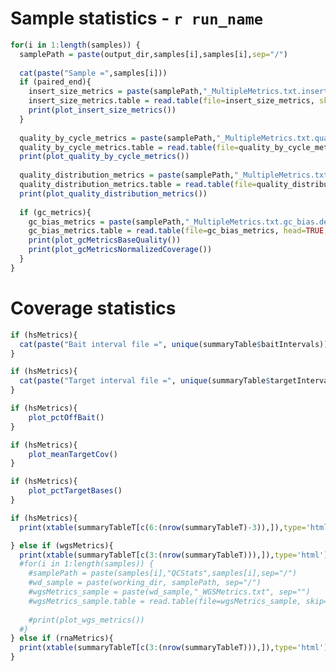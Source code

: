 Sample statistics - `r run_name`
========================================================

```r
for(i in 1:length(samples)) {
  samplePath = paste(output_dir,samples[i],samples[i],sep="/")
    
  cat(paste("Sample =",samples[i]))
  if (paired_end){
    insert_size_metrics = paste(samplePath,"_MultipleMetrics.txt.insert_size_metrics", sep="")
    insert_size_metrics.table = read.table(file=insert_size_metrics, skip=10, head=TRUE)
    print(plot_insert_size_metrics())
  }
  
  quality_by_cycle_metrics = paste(samplePath,"_MultipleMetrics.txt.quality_by_cycle_metrics", sep="")
  quality_by_cycle_metrics.table = read.table(file=quality_by_cycle_metrics, head=TRUE)
  print(plot_quality_by_cycle_metrics())
  
  quality_distribution_metrics = paste(samplePath,"_MultipleMetrics.txt.quality_distribution_metrics", sep="")
  quality_distribution_metrics.table = read.table(file=quality_distribution_metrics, head=TRUE)
  print(plot_quality_distribution_metrics())
  
  if (gc_metrics){
    gc_bias_metrics = paste(samplePath,"_MultipleMetrics.txt.gc_bias.detail_metrics", sep="")
    gc_bias_metrics.table = read.table(file=gc_bias_metrics, head=TRUE, sep="\t", nrows=101)
    print(plot_gcMetricsBaseQuality())
    print(plot_gcMetricsNormalizedCoverage())
  }
}
```

Coverage statistics
========================================================
```r
if (hsMetrics){
  cat(paste("Bait interval file =", unique(summaryTable$baitIntervals)))
}
```
```r
if (hsMetrics){
  cat(paste("Target interval file =", unique(summaryTable$targetIntervals)))
}
```

```r
if (hsMetrics){
    plot_pctOffBait()
}
```   

```r
if (hsMetrics){    
    plot_meanTargetCov()
}
```

```r
if (hsMetrics){
    plot_pctTargetBases()
}
```

```r
if (hsMetrics){
  print(xtable(summaryTableT[c(6:(nrow(summaryTableT)-3)),]),type='html')

} else if (wgsMetrics){
  print(xtable(summaryTableT[c(3:(nrow(summaryTableT))),]),type='html')
  #for(i in 1:length(samples)) {
    #samplePath = paste(samples[i],"QCStats",samples[i],sep="/")
    #wd_sample = paste(working_dir, samplePath, sep="/")
    #wgsMetrics_sample = paste(wd_sample,"_WGSMetrics.txt", sep="")
    #wgsMetrics_sample.table = read.table(file=wgsMetrics_sample, skip=10, head=TRUE)
    
    #print(plot_wgs_metrics())
  #}
} else if (rnaMetrics){
  print(xtable(summaryTableT[c(3:(nrow(summaryTableT))),]),type='html')
}
```